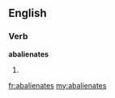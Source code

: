 ==English==

===Verb===
'''abalienates'''

# {{third-person singular of|abalienate}}

[[fr:abalienates]]
[[my:abalienates]]